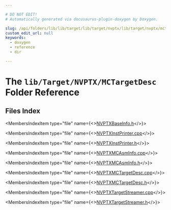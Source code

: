 ```yaml
---

# DO NOT EDIT!
# Automatically generated via docusaurus-plugin-doxygen by Doxygen.

slug: /api/folders/lib/lib/target/lib/target/nvptx/lib/target/nvptx/mctargetdesc
custom_edit_url: null
keywords:
  - doxygen
  - reference
  - dir

---
```





# The `lib/Target/NVPTX/MCTargetDesc` Folder Reference

<DoxygenPage pluginConfig={pluginConfig}>



## Files Index

<MembersIndex>

<MembersIndexItem
  type="file"
  name={<><a href="/docs/api/files/lib/lib/target/lib/target/nvptx/lib/target/nvptx/mctargetdesc/nvptxbaseinfo-h">NVPTXBaseInfo.h</a></>}>
</MembersIndexItem>

<MembersIndexItem
  type="file"
  name={<><a href="/docs/api/files/lib/lib/target/lib/target/nvptx/lib/target/nvptx/mctargetdesc/nvptxinstprinter-cpp">NVPTXInstPrinter.cpp</a></>}>
</MembersIndexItem>

<MembersIndexItem
  type="file"
  name={<><a href="/docs/api/files/lib/lib/target/lib/target/nvptx/lib/target/nvptx/mctargetdesc/nvptxinstprinter-h">NVPTXInstPrinter.h</a></>}>
</MembersIndexItem>

<MembersIndexItem
  type="file"
  name={<><a href="/docs/api/files/lib/lib/target/lib/target/nvptx/lib/target/nvptx/mctargetdesc/nvptxmcasminfo-cpp">NVPTXMCAsmInfo.cpp</a></>}>
</MembersIndexItem>

<MembersIndexItem
  type="file"
  name={<><a href="/docs/api/files/lib/lib/target/lib/target/nvptx/lib/target/nvptx/mctargetdesc/nvptxmcasminfo-h">NVPTXMCAsmInfo.h</a></>}>
</MembersIndexItem>

<MembersIndexItem
  type="file"
  name={<><a href="/docs/api/files/lib/lib/target/lib/target/nvptx/lib/target/nvptx/mctargetdesc/nvptxmctargetdesc-cpp">NVPTXMCTargetDesc.cpp</a></>}>
</MembersIndexItem>

<MembersIndexItem
  type="file"
  name={<><a href="/docs/api/files/lib/lib/target/lib/target/nvptx/lib/target/nvptx/mctargetdesc/nvptxmctargetdesc-h">NVPTXMCTargetDesc.h</a></>}>
</MembersIndexItem>

<MembersIndexItem
  type="file"
  name={<><a href="/docs/api/files/lib/lib/target/lib/target/nvptx/lib/target/nvptx/mctargetdesc/nvptxtargetstreamer-cpp">NVPTXTargetStreamer.cpp</a></>}>
</MembersIndexItem>

<MembersIndexItem
  type="file"
  name={<><a href="/docs/api/files/lib/lib/target/lib/target/nvptx/lib/target/nvptx/mctargetdesc/nvptxtargetstreamer-h">NVPTXTargetStreamer.h</a></>}>
</MembersIndexItem>

</MembersIndex>


</DoxygenPage>
